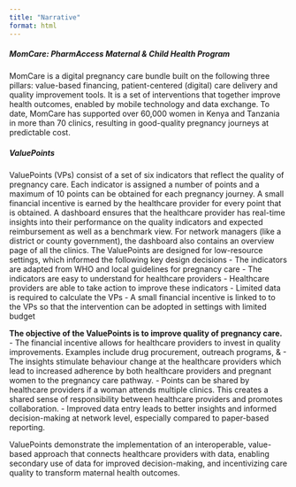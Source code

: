 ```yaml
---
title: "Narrative"
format: html
---
```


##### MomCare: PharmAccess Maternal & Child Health Program

MomCare is a digital pregnancy care bundle built on the following three pillars:  value-based financing, patient-centered (digital) care delivery and quality improvement tools. It is a set of interventions that together improve health outcomes, enabled by mobile technology and data exchange. To date, MomCare has supported over 60,000 women in Kenya and Tanzania in more than 70 clinics, resulting in good-quality pregnancy journeys at predictable cost. 


##### ValuePoints

ValuePoints (VPs) consist of a set of six indicators that reflect the quality of pregnancy care. Each indicator is assigned a number of points and a maximum of 10 points can be obtained for each pregnancy journey. A small financial incentive is earned by the healthcare provider for every point that is obtained. A dashboard ensures that the healthcare provider has real-time insights into their performance on the quality indicators and expected reimbursement as well as a benchmark view. For network managers (like a district or county government), the dashboard also contains an overview page of all the clinics. 
The ValuePoints are designed for low-resource settings, which informed the following key design decisions
-	The indicators are adapted from WHO and local guidelines for pregnancy care
-	The indicators are easy to understand for healthcare providers
-	Healthcare providers are able to take action to improve these indicators
-	Limited data is required to calculate the VPs
-	A small financial incentive is linked to to the VPs so that the intervention can be adopted in settings with limited budget

**The objective of the ValuePoints is to improve quality of pregnancy care.**
-	The financial incentive allows for healthcare providers to invest in quality improvements. Examples include drug procurement, outreach programs, & 
-	The insights stimulate behaviour change at the healthcare providers which lead to increased adherence by both healthcare providers and pregnant women to the pregnancy care pathway.
-	Points can be shared by healthcare providers if a woman attends multiple clinics. This creates a shared sense of responsibility between healthcare providers and promotes collaboration.
-	Improved data entry leads to better insights and informed decision-making at network level, especially compared to paper-based reporting.  

ValuePoints demonstrate the implementation of an interoperable, value-based approach that connects healthcare providers with data, enabling secondary use of data for improved decision-making, and incentivizing care quality to transform maternal health outcomes.
